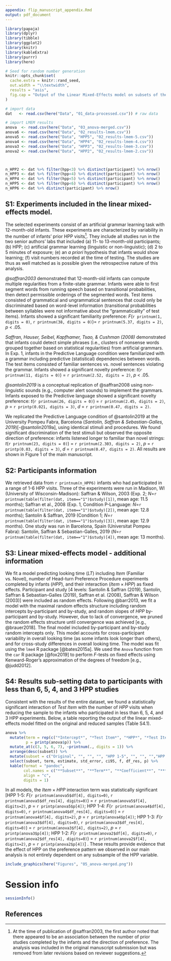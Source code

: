```yaml
---
appendix: flip_manuscript_appendix.Rmd
output: pdf_document
---
```


```r
library(papaja)
library(dplyr)
library(tibble)
library(ggplot2)
library(knitr)
library(kableExtra)
library(purrr)
library(here)
```

```r
# Seed for random number generation
knitr::opts_chunk$set(
  cache.extra = knitr::rand_seed,
  out.width = "\\textwidth",
  results = "asis",
  fig.cap = "Output of the Linear Mixed-Effects model on subsets of the data. Coefficients of each model are reported for each fixed effects. Standard error of the mean and 95\\% confidence intervals are represented as black whiskers and shaded boxes, respectively."
)

# import data
dat   <- read.csv(here("Data", "01_data-processed.csv")) # raw data

# import LMEM results
anova  <- read.csv(here("Data", "03_anova-merged.csv"))
anova6 <- read.csv(here("Data", "02_results-lmem.csv"))
anova5 <- read.csv(here("Data", "HPP5", "02_results-lmem-5.csv"))
anova4 <- read.csv(here("Data", "HPP4", "02_results-lmem-4.csv"))
anova3 <- read.csv(here("Data", "HPP3", "02_results-lmem-3.csv"))
anova2 <- read.csv(here("Data", "HPP2", "02_results-lmem-2.csv"))



n_HPP2 <- dat %>% filter(hpp<3) %>% distinct(participant) %>% nrow()
n_HPP3 <- dat %>% filter(hpp<4) %>% distinct(participant) %>% nrow()
n_HPP4 <- dat %>% filter(hpp<5) %>% distinct(participant) %>% nrow()
n_HPP5 <- dat %>% filter(hpp<6) %>% distinct(participant) %>% nrow()
n_HPP6 <- dat %>% distinct(participant) %>% nrow()

```


## S1: Experiments included in the linear mixed-effects model. 

The selected experiments consist of an artificial grammar learning task with 12-month-old infants. These experiments are characterized by variability in the number of infants’ prior HPP visits^[At the time of publication of @saffran2003, the first author noted that there appeared to be an association between the number of prior studies completed by the infants and the direction of preference. The analysis was included in the original manuscript submission but was removed from later revisions based on reviewer suggestions.]. They include all studies run in the two senior authors’ labs that included (a) 11- to 13-month-old participants; (b) HPP; (c) artificial grammar learning (linguistic or non-linguistic); (d) 2 to 5 minutes of exposure; (e) an *a priori* hypothesis that infants would show learning; (f) visit numbers recorded at the time of testing. The studies are thus as well matched as is possible given the retrospective nature of this analysis. 


*@saffran2003* demonstrated that 12-month-old infants can compute multiple regularities from a finite-state grammar. Infants were able to first segment words from running speech based on transitional probabilities, then detect permissible orderings of the segmented words. Test items consisted of grammatical and ungrammatical sentences that could only be discriminated based on word-level information (transitional probabilities between syllables were not informative about the "grammaticality" of test items). Infants showed a significant familiarity preference: *F*(`r printnum(1, digits = 0)`, `r printnum(38, digits = 0)`)= `r printnum(5.37, digits = 2)`, *p* < .05.

*Saffran, Hauser, Seibel, Kapfhamer, Tsao, & Cushman (2008)* demonstrated that infants could detect simple phrases (i.e., clusters of nonsense words grouped together based on statistical regularities) from artificial grammars. In Exp. 1, infants in the Predictive Language condition were familiarized with a grammar including predictive (statistical) dependencies between words. The test items consisted of familiar sentences vs. novel sentences violating the grammar. Infants showed a significant novelty preference: *t*(`r printnum(11, digits = 0)`) = `r printnum(2.52, digits = 2)`, *p* < .05.


*@santolin2019* is a conceptual replication of @saffran2008 using non-linguistic sounds (e.g., computer alert sounds) to implement the grammars. Infants exposed to the Predictive language showed a significant novelty preference: *t*(`r printnum(26, digits = 0)`) = `r printnum(2.45, digits = 2)`, *p* = `r printp(0.021, digits = 3)`, *d* = `r printnum(0.47, digits = 2)`.
	

We replicated the Predictive Language condition of @santolin2019 at the University Pompeu Fabra, Barcelona (*Santolin, Saffran & Sebastian-Galles, 2019*)[-@santolin2019a], using identical stimuli and procedures. We found significant discrimination of the test stimuli but observed the opposite direction of preference: infants listened longer to familiar than novel strings: *t*(`r printnum(23, digits = 0)`) = `r printnum(2.303, digits = 2)`, *p* = `r printp(0.03, digits = 3)`, *d* = `r printnum(0.47, digits = 2)`. All results are shown in Figure 1 of the main manuscript. 


## S2: Participants information

We retrieved data from `r printnum(n_HPP6)` infants who had participated in a range of 1-6 HPP visits. Three of the experiments were run in Madison, WI (University of Wisconsin-Madison): Saffran & Wilson, 2003 (Exp. 2; *N*=`r printnum(table(filter(dat, item=="1")$study)[1])`, mean age: 11.5 months); Saffran et al., 2008 (Exp. 1, Condition P-Language: *N*=`r printnum(table(filter(dat, item=="1")$study)[2])`, mean age: 12.8 months); Santolin & Saffran, 2019 (Condition 1; *N*=`r printnum(table(filter(dat, item=="1")$study)[3])`, mean age: 12.9 months). One study was run in Barcelona, Spain (Universitat Pompeu Fabra): Santolin, Saffran & Sebastian-Galles, 2019 (*N*=`r printnum(table(filter(dat, item=="1")$study)[4])`, mean age: 13 months).


## S3: Linear mixed-effects model - additional information

We fit a model predicting looking time ($LT$) including $Item$ (Familiar vs. Novel), number of Head-turn Preference Procedure experiments completed by infants ($HPP$), and their interaction ($Item \times HPP$) as fixed effects. Participant and study [4 levels: Santolin & Saffran (2019), Santolin, Saffran & Sebastian-Galles (2019), Saffran et al. (2008), Saffran & Wilson (2003)] were included as random effects. Following @barr2013, we fit a model with the maximal random effects structure including random intercepts by-participant and by-study, and random slopes of $HPP$ by-participant and by-study. However, due to lack of convergence, we pruned the random effects structure until convergence was achieved [e.g., @brauer2018]. The final model included by-participant and by-study random intercepts only. This model accounts for cross-participant variability in overall looking time (as some infants look longer than others), and for cross-study differences in overall looking time. The model was fit using the `lme4` R package [@bates2015a]. We used the `Anova` function from the `car` R package [@fox2019] to perform *F*-tests on fixed effects using Kenward-Roger’s approximation of the degrees of freedom [e.g., @judd2012]. 


## S4: Results sub-setting data to participants with less than 6, 5, 4, and 3 HPP studies

Consistent with the results of the entire dataset, we found a statistically significant interaction of *Test Item* with the number of *HPP* visits when reducing the sample to the infants who participated in less than 6, 5, 4, and 3 HPP experiments. Below, a table reporting the output of the linear mixed-effects model fitted on the original and reduced samples (Table S4.1). 


```r

anova %>%
  mutate(term = rep(c("*Intercept*", "*Test Item*", "*HPP*", "*Test Item $\\times$ HPP*"), 5),
         p = printp(anova$p)) %>%
  mutate_at(c(3, 5, 6, 7), ~printnum(., digits = 1)) %>%
  arrange(desc(subset)) %>%
  mutate(subset = c("Original", "", "", "", "HPP 1-5", "", "", "","HPP 1-4", "", "", "","HPP1-3", "", "", "", "HPP 1-2", "", "", "")) %>%
  select(subset, term, estimate, std_error, ci95, f, df_res, p) %>%
  kable(format = "pandoc",
        col.names = c("**Subset**", "**Term**", "**Coefficient**", "***SEM***", "**95\\% CI**", "**F**", "**Den. *df***", "***p***"), 
        align = "c",
        digits = 1)

```

In all models, the $Item \times HPP$ interaction term was statistically significant [HPP 1-5: *F*(`r printnum(anova5$df[4], digits=0)`, `r printnum(anova5$df_res[4], digits=0)`) = `r printnum(anova5$f[4], digits=2)`, *p* = `r printp(anova5$p[4])`; HPP 1-4: *F*(`r printnum(anova4$df[4], digits=0)`, `r printnum(anova4$df_res[4], digits=0)`) = `r printnum(anova4$f[4], digits=2)`, *p* = `r printp(anova4$p[4])`; HPP 1-3: *F*(`r printnum(anova3$df[4], digits=0)`, `r printnum(anova3$df_res[4], digits=0)`) = `r printnum(anova3$f[4], digits=2)`, *p* = `r printp(anova3$p[4])`; HPP 1-2: *F*(`r printnum(anova2$df[4], digits=0)`, `r printnum(anova2$df_res[4], digits=0)`) = `r printnum(anova2$f[4], digits=2)`, *p* = `r printp(anova2$p[4])`] . These results provide evidence that the effect of HPP on the preference pattern we observed in our main analysis is not entirely dependent on any subsample of the HPP variable.

```r

include_graphics(here("Figures", "05_anova-merged.png"))

```

# Session info

```r

sessionInfo()

```

## References

\begingroup
\setlength{\parindent}{-0.5in}
\setlength{\leftskip}{0.5in}

<div id="refs" custom-style="Bibliography"></div>

\endgroup


